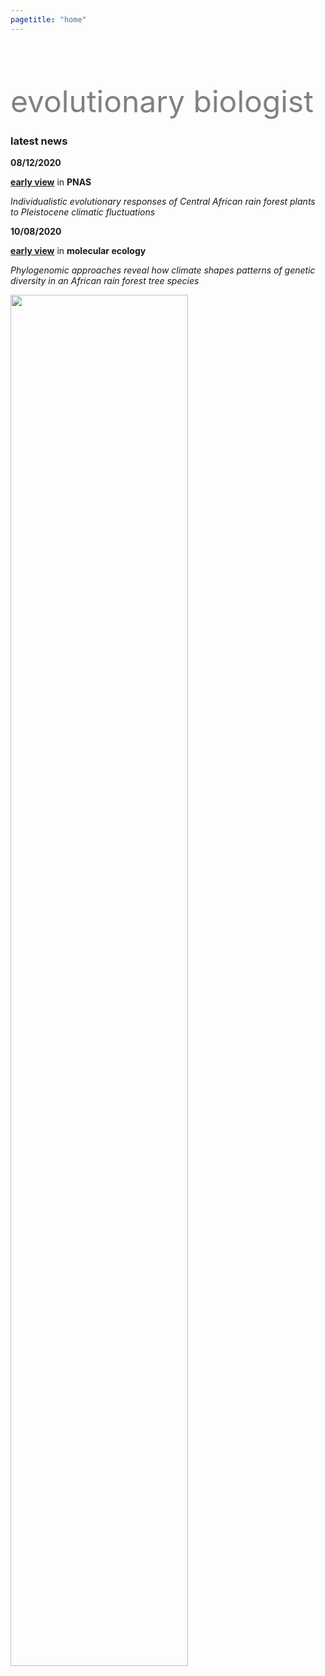 ```yaml
---
pagetitle: "home"
---
```


<div class="col2" style="padding-top:50px">

<font size="60" color="grey" style="LINE-HEIGHT:60px">evolutionary biologist</font>

### latest news
**08/12/2020**

__[early view](https://www.pnas.org/content/early/2020/12/03/2001018117)__ in __PNAS__

*Individualistic evolutionary responses of Central African rain forest plants to Pleistocene climatic fluctuations*

**10/08/2020**

__[early view](https://doi.org/10.1111/mec.15572)__ in __molecular ecology__

*Phylogenomic approaches reveal how climate shapes patterns of genetic diversity in an African rain forest tree species*

<div id="me">
![](images/me_circle3.png){width=75% style="float:center padding:100px"}
</div>

</div>

